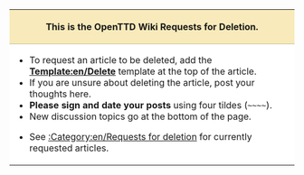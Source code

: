 {| align="center" style="border: 1px solid #aaaaaa; padding: 6pt; margin: 12pt 8%; width: 80%"
|-
! colspan="2" style="border-bottom:1px solid #C0C090; background-color: #F8EABA;text-align:center;" |
This is the OpenTTD Wiki Requests for Deletion.
|-
| style="background-color: #FFFFFF;" |
*To request an article to be deleted, add the '''[[Template:en/Delete]]''' template at the top of the article. 
*If you are unsure about deleting the article, post your thoughts here.
*'''Please sign and date your posts''' using four tildes (<code><nowiki>~~~~</nowiki></code>).
* New discussion topics go at the bottom of the page.


*See [[:Category:en/Requests for deletion]] for currently requested articles.
| style="background-color: #FFFFFF; width: 35%;" |
<center>'''Before you Request a Deletion'''</center>
<span style="font-size:smaller">
*Make Sure the Article deserves to be deleted by reading the discussion page on that article.
*Make sure you have good reason to request deletion.
*Try to be Friendly
*Contact a Wiki SysOp if you are unsure
</span>
|}